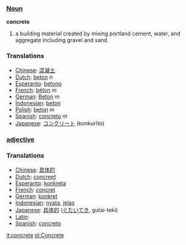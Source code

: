 ===[[Noun]]===
'''concrete'''
# a building material created by mixing portland cement, water, and aggregate including gravel and sand.

===Translations===
*[[Chinese]]: [[混凝土]]
*[[Dutch]]: [[beton]] ''n''
*[[Esperanto]]: [[betono]]
*[[French]]: [[béton]] ''m''
*[[German]]: [[Beton]] ''m''
*[[Indonesian]]: [[beton]]
*[[Polish]]: [[beton]] ''m''
*[[Spanish]]: [[concreto]] ''m''
*[[Japanese]]: [[コンクリート]] (konkurīto)

===[[adjective]]===

===Translations===
*[[Chinese]]: [[具体的]]
*[[Dutch]]: [[concreet]]
*[[Esperanto]]: [[konkreta]]
*[[French]]: [[concret]]
*[[German]]: [[konkret]]
*[[Indonesian]]: [[nyata]], [[jelas]]
*[[Japanese]]: [[具体的]] ([[ぐたいてき]], gutai-teki)
*[[Latin]]: [[]]
*[[Spanish]]: [[concreto]]

[[it:concrete]]
[[pl:Concrete]]
